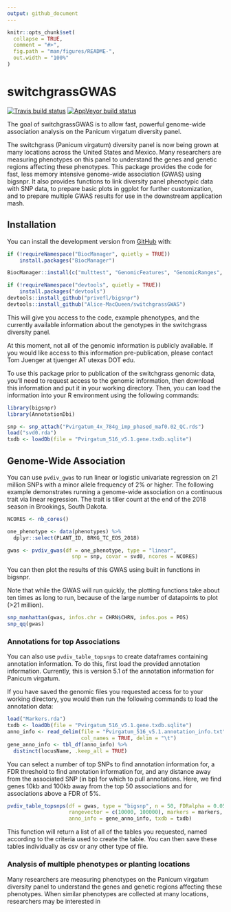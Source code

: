 ```yaml
---
output: github_document
---
```


<!-- README.md is generated from README.Rmd. Please edit that file -->

```r
knitr::opts_chunk$set(
  collapse = TRUE,
  comment = "#>",
  fig.path = "man/figures/README-",
  out.width = "100%"
)
```
# switchgrassGWAS

<!-- badges: start -->
[![Travis build status](https://travis-ci.org/Alice-MacQueen/switchgrassGWAS.svg?branch=master)](https://travis-ci.org/Alice-MacQueen/switchgrassGWAS)
[![AppVeyor build status](https://ci.appveyor.com/api/projects/status/github/Alice-MacQueen/switchgrassGWAS?branch=master&svg=true)](https://ci.appveyor.com/project/Alice-MacQueen/switchgrassGWAS)
<!-- badges: end -->

The goal of switchgrassGWAS is to allow fast, powerful genome-wide association analysis on the Panicum virgatum diversity panel.

The switchgrass (Panicum virgatum) diversity panel is now being grown at many locations across the United States and Mexico. Many researchers are measuring phenotypes on this panel to understand the genes and genetic regions affecting these phenotypes. This package provides the code for fast, less memory intensive genome-wide association (GWAS) using bigsnpr. It also provides functions to link diversity panel phenotypic data with SNP data, to prepare basic plots in ggplot for further customization, and to prepare multiple GWAS results for use in the downstream application mash.

## Installation

You can install the development version from [GitHub](https://github.com/) with:

``` r
if (!requireNamespace("BiocManager", quietly = TRUE))
    install.packages("BiocManager")

BiocManager::install(c("multtest", "GenomicFeatures", "GenomicRanges", "IRanges", "VariantAnnotation"))

if (!requireNamespace("devtools", quietly = TRUE))
    install.packages("devtools")
devtools::install_github("privefl/bigsnpr")
devtools::install_github("Alice-MacQueen/switchgrassGWAS")
```

This will give you access to the code, example phenotypes, and the currently available information about the genotypes in the switchgrass diversity panel.

At this moment, not all of the genomic information is publicly available. If you would like access to this information pre-publication, please contact Tom Juenger at tjuenger AT utexas DOT edu. 

To use this package prior to publication of the switchgrass genomic data, you'll need to request access to the genomic information, then download this information and put it in your working directory. Then, you can load the information into your R environment using the following commands:

``` r
library(bigsnpr)
library(AnnotationDbi)

snp <- snp_attach("Pvirgatum_4x_784g_imp_phased_maf0.02_QC.rds")
load("svd0.rda")
txdb <- loadDb(file = "Pvirgatum_516_v5.1.gene.txdb.sqlite")
```

## Genome-Wide Association

You can use `pvdiv_gwas` to run linear or logistic univariate regression on 21 million SNPs with a minor allele frequency of 2% or higher. The following example demonstrates running a genome-wide association on a continuous trait via linear regression. The trait is tiller count at the end of the 2018 season in Brookings, South Dakota.

``` r 
NCORES <- nb_cores()

one_phenotype <- data(phenotypes) %>%
  dplyr::select(PLANT_ID, BRKG_TC_EOS_2018)

gwas <- pvdiv_gwas(df = one_phenotype, type = "linear",
                     snp = snp, covar = svd0, ncores = NCORES)
```

You can then plot the results of this GWAS using built in functions in bigsnpr.

Note that while the GWAS will run quickly, the plotting functions take about ten times as long to run, because of the large number of datapoints to plot (>21 million).

``` r
snp_manhattan(gwas, infos.chr = CHRN$CHRN, infos.pos = POS)
snp_qq(gwas)
```

### Annotations for top Associations

You can also use `pvdiv_table_topsnps` to create dataframes containing annotation information. To do this, first load the provided annotation information. Currently, this is version 5.1 of the annotation information for Panicum virgatum. 



If you have saved the genomic files you requested access for to your working directory, you would then run the following commands to load the annotation data:

``` r
load("Markers.rda")
txdb <- loadDb(file = "Pvirgatum_516_v5.1.gene.txdb.sqlite")
anno_info <- read_delim(file = "Pvirgatum_516_v5.1.annotation_info.txt",
                        col_names = TRUE, delim = "\t")
gene_anno_info <- tbl_df(anno_info) %>%
  distinct(locusName, .keep_all = TRUE)
```

You can select a number of top SNPs to find annotation information for, a FDR threshold to find annotation information for, and any distance away from the associated SNP (in bp) for which to pull annotations. Here, we find genes 10kb and 100kb away from the top 50 associations and for associations above a FDR of 5%.

``` r
pvdiv_table_topsnps(df = gwas, type = "bigsnp", n = 50, FDRalpha = 0.05, 
                    rangevector = c(10000, 100000), markers = markers, 
                    anno_info = gene_anno_info, txdb = txdb)
```

This function will return a list of all of the tables you requested, named according to the criteria used to create the table. You can then save these tables individually as csv or any other type of file.

### Analysis of multiple phenotypes or planting locations

Many researchers are measuring phenotypes on the Panicum virgatum diversity panel to understand the genes and genetic regions affecting these phenotypes. When similar phenotypes are collected at many locations, researchers may be interested in 
